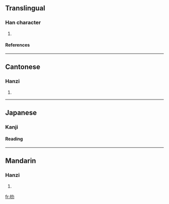 {{see|扐}}
==Translingual==
===Han character===
{{Han char|rn=75|rad=木|as=02|sn=6|four=4492<sub>7</sub>|canj=木大尸 (DKS)}}
# {{defn|Han|sort=木02}}
====References====
{{Han ref|kx=0510.100|dkj=14433|dj=0894.080|hdz=21156.060|uh=6738|ud=26424|bh=C9F1|bd=51697}}

----
==Cantonese==
===Hanzi===
{{yue-hanzi|jyut=[[lak6]], [[lik6]]}}
# {{defn|Cantonese}}

----
==Japanese==
===Kanji===
{{ja-kanji|rs=木02|grade=9}}

====Reading====
{{ja-readings|on=[[りょく]] (ryoku)
|kun=[[おうご]] (ougo)
}}

----
==Mandarin==
===Hanzi===
{{cmn-hanzi|pin=[[lì]] (li4), [[lè]] (le4)|wg=li<sup>4</sup>}}
# {{defn|Mandarin}}

[[fr:朸]]
